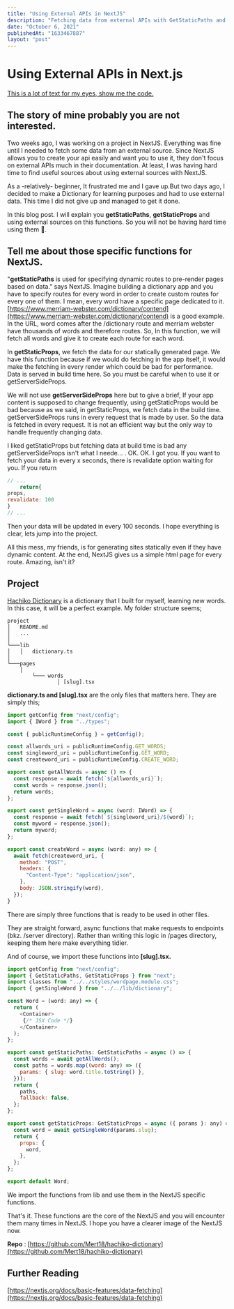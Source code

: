 ```yaml
---
title: "Using External APIs in NextJS"
description: "Fetching data from external APIs with GetStaticPaths and GetStaticProps."
date: "October 6, 2021"
publishedAt: "1633467887"
layout: "post"
---
```



# Using External APIs in Next.js

<a href="https://github.com/Mert18/hachiko-dictionary" target="_blank" rel="noreferrer">This is a lot of text for my eyes, show me the code.</a>


## The story of mine probably you are not interested.

Two weeks ago, I was working on a project in NextJS. Everything was fine until I needed to fetch some data from an external source. Since NextJS allows you to create your api easily and want you to use it, they don't focus on external APIs much in their documentation. At least, I was having hard time to find useful sources about using external sources with NextJS.

As a -relatively- beginner, It frustrated me and I gave up.But two days ago, I decided to make a Dictionary for learning purposes and had to use external data. This time I did not give up and managed to get it done.

In this blog post. I will explain you **getStaticPaths**, **getStaticProps** and using external sources on this functions. So you will not be having hard time using them 🙂.

## Tell me about those specific functions for NextJS.

"**getStaticPaths** is used for specifying dynamic routes to pre-render pages based on data." says NextJS. Imagine building a dictionary app and you have to specify routes for every word in order to create custom routes for every one of them. I mean, every word have a specific page dedicated to it. [https://www.merriam-webster.com/dictionary/contend](https://www.merriam-webster.com/dictionary/contend) is a good example. In the URL, word comes after the /dictionary route and merriam webster have thousands of words and therefore routes. So, In this function, we will fetch all words and give it to create each route for each word.

In **getStaticProps**, we fetch the data for our statically generated page. We have this function because if we would do fetching in the app itself, it would make the fetching in every render which could be bad for performance. Data is served in build time here. So you must be careful when to use it or getServerSideProps.

We will not use **getServerSideProps** here but to give a brief, If your app content is supposed to change frequently, using getStaticProps would be bad because as we said, in getStaticProps, we fetch data in the build time. getServerSideProps runs in every request that is made by user. So the data is fetched in every request. It is not an efficient way but the only way to handle frequently changing data.

I liked getStaticProps but fetching data at build time is bad any getServerSideProps isn't what I neede... . OK. OK. I got you. If you want to fetch your data in every x seconds, there is revalidate option waiting for you. If you return 

```javascript
// ...
	return{
props,
revalidate: 100
}
// ...
```

Then your data will be updated in every 100 seconds. I hope everything is clear, lets jump into the project.

All this mess, my friends, is for generating sites statically even if they have dynamic content. At the end, NextJS gives us a simple html page for every route. Amazing, isn't it?

## Project

[Hachiko Dictionary](https://github.com/Mert18/hachiko-dictionary) is a dictionary that I built for myself, learning new words. In this case, it will be a perfect example. My folder structure seems;

```
project
│   README.md
│   ...
│
└───lib
│   │   dictionary.ts
│
└───pages
    │
		└─── words
			    │ [slug].tsx
```

**dictionary.ts and [slug].tsx** are the only files that matters here. They are simply this;

```javascript
import getConfig from "next/config";
import { IWord } from "../types";

const { publicRuntimeConfig } = getConfig();

const allwords_uri = publicRuntimeConfig.GET_WORDS;
const singleword_uri = publicRuntimeConfig.GET_WORD;
const createword_uri = publicRuntimeConfig.CREATE_WORD;

export const getAllWords = async () => {
  const response = await fetch(`${allwords_uri}`);
  const words = response.json();
  return words;
};

export const getSingleWord = async (word: IWord) => {
  const response = await fetch(`${singleword_uri}/${word}`);
  const myword = response.json();
  return myword;
};

export const createWord = async (word: any) => {
  await fetch(createword_uri, {
    method: "POST",
    headers: {
      "Content-Type": "application/json",
    },
    body: JSON.stringify(word),
  });
}
```

There are simply three functions that is ready to be used in other files.

They are straight forward, async functions that make requests to endpoints (bkz. /server directory). Rather than writing this logic in /pages directory, keeping them here make everything tidier.

And of course, we import these functions into **[slug].tsx.**

```javascript
import getConfig from "next/config";
import { GetStaticPaths, GetStaticProps } from "next";
import classes from "../../styles/wordpage.module.css";
import { getSingleWord } from "../../lib/dictionary";

const Word = (word: any) => {
  return (
    <Container>
     {/* JSX Code */}
    </Container>
  );
};

export const getStaticPaths: GetStaticPaths = async () => {
  const words = await getAllWords();
  const paths = words.map((word: any) => ({
    params: { slug: word.title.toString() },
  }));
  return {
    paths,
    fallback: false,
  };
};

export const getStaticProps: GetStaticProps = async ({ params }: any) => {
  const word = await getSingleWord(params.slug);
  return {
    props: {
      word,
    },
  };
};

export default Word;
```

We import the functions from lib and use them in the NextJS specific functions.

That's it. These functions are the core of the NextJS and you will encounter them many times in NextJS. I hope you have a clearer image of the NextJS now.

**Repo** : [https://github.com/Mert18/hachiko-dictionary](https://github.com/Mert18/hachiko-dictionary)

## Further Reading

[https://nextjs.org/docs/basic-features/data-fetching](https://nextjs.org/docs/basic-features/data-fetching)
